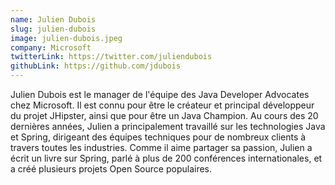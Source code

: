 ```yaml
---
name: Julien Dubois
slug: julien-dubois
image: julien-dubois.jpeg
company: Microsoft
twitterLink: https://twitter.com/juliendubois
githubLink: https://github.com/jdubois
---
```


Julien Dubois est le manager de l'équipe des Java Developer Advocates chez Microsoft. Il est connu pour être le créateur et principal développeur du projet JHipster, ainsi que pour être un Java Champion. Au cours des 20 dernières années, Julien a principalement travaillé sur les technologies Java et Spring, dirigeant des équipes techniques pour de nombreux clients à travers toutes les industries. Comme il aime partager sa passion, Julien a écrit un livre sur Spring, parlé à plus de 200 conférences internationales, et a créé plusieurs projets Open Source populaires.